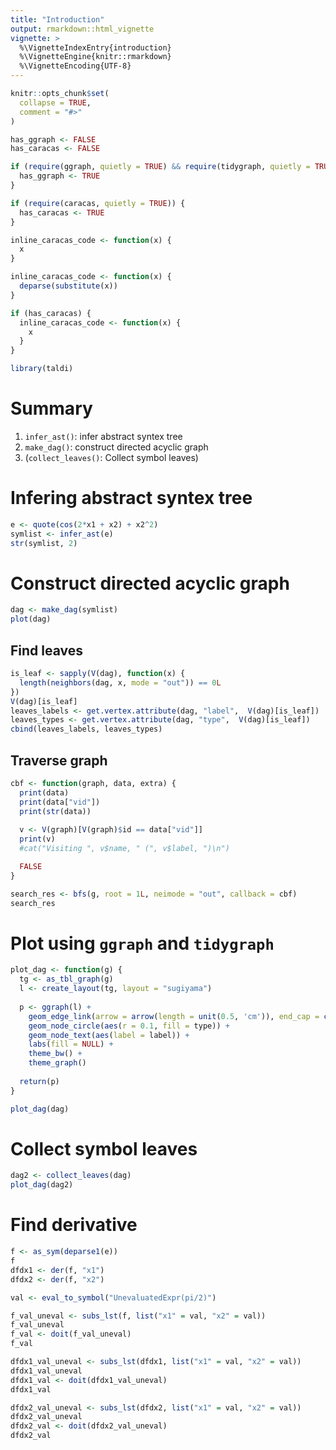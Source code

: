 ```yaml
---
title: "Introduction"
output: rmarkdown::html_vignette
vignette: >
  %\VignetteIndexEntry{introduction}
  %\VignetteEngine{knitr::rmarkdown}
  %\VignetteEncoding{UTF-8}
---
```


```r
knitr::opts_chunk$set(
  collapse = TRUE,
  comment = "#>"
)
```

```r
has_ggraph <- FALSE
has_caracas <- FALSE

if (require(ggraph, quietly = TRUE) && require(tidygraph, quietly = TRUE)) {
  has_ggraph <- TRUE
}

if (require(caracas, quietly = TRUE)) {
  has_caracas <- TRUE
}

inline_caracas_code <- function(x) {
  x
}

inline_caracas_code <- function(x) {
  deparse(substitute(x))
}

if (has_caracas) {
  inline_caracas_code <- function(x) {
    x
  }
}
```


```r
library(taldi)
```

# Summary

1. `infer_ast()`: infer abstract syntex tree
2. `make_dag()`: construct directed acyclic graph
3. (`collect_leaves()`: Collect symbol leaves)

# Infering abstract syntex tree

```r
e <- quote(cos(2*x1 + x2) + x2^2)
symlist <- infer_ast(e)
str(symlist, 2)
```

# Construct directed acyclic graph

```r
dag <- make_dag(symlist)
plot(dag)
```

## Find leaves

```r
is_leaf <- sapply(V(dag), function(x) {
  length(neighbors(dag, x, mode = "out")) == 0L
})
V(dag)[is_leaf]
leaves_labels <- get.vertex.attribute(dag, "label",  V(dag)[is_leaf])
leaves_types <- get.vertex.attribute(dag, "type",  V(dag)[is_leaf])
cbind(leaves_labels, leaves_types)
```

## Traverse graph

```r
cbf <- function(graph, data, extra) {
  print(data)
  print(data["vid"])
  print(str(data))
  
  v <- V(graph)[V(graph)$id == data["vid"]]
  print(v)
  #cat("Visiting ", v$name, " (", v$label, ")\n")

  FALSE
}

search_res <- bfs(g, root = 1L, neimode = "out", callback = cbf)
search_res
```


# Plot using `ggraph` and `tidygraph`

```r
plot_dag <- function(g) {
  tg <- as_tbl_graph(g)
  l <- create_layout(tg, layout = "sugiyama")
  
  p <- ggraph(l) + 
    geom_edge_link(arrow = arrow(length = unit(0.5, 'cm')), end_cap = circle(0.5, 'cm')) + 
    geom_node_circle(aes(r = 0.1, fill = type)) + 
    geom_node_text(aes(label = label)) + 
    labs(fill = NULL) + 
    theme_bw() + 
    theme_graph()
  
  return(p)
}

plot_dag(dag)
```

# Collect symbol leaves

```r
dag2 <- collect_leaves(dag)
plot_dag(dag2)
```

# Find derivative

```r
f <- as_sym(deparse1(e))
f
dfdx1 <- der(f, "x1")
dfdx2 <- der(f, "x2")
```

\begin{align}
  f(x_1, x_2) &= `r inline_caracas_code(tex(f))` \\
  \frac{\partial f}{\partial x_1} &= `r inline_caracas_code(tex(dfdx1))` \\
  \frac{\partial f}{\partial x_2} &= `r inline_caracas_code(tex(dfdx2))`
\end{align}

```r
val <- eval_to_symbol("UnevaluatedExpr(pi/2)")

f_val_uneval <- subs_lst(f, list("x1" = val, "x2" = val))
f_val_uneval
f_val <- doit(f_val_uneval)
f_val

dfdx1_val_uneval <- subs_lst(dfdx1, list("x1" = val, "x2" = val))
dfdx1_val_uneval
dfdx1_val <- doit(dfdx1_val_uneval)
dfdx1_val

dfdx2_val_uneval <- subs_lst(dfdx2, list("x1" = val, "x2" = val))
dfdx2_val_uneval
dfdx2_val <- doit(dfdx2_val_uneval)
dfdx2_val
```

\begin{align}
  f\left (`r inline_caracas_code(tex(val))`, `r inline_caracas_code(tex(val))` \right ) 
    &= `r inline_caracas_code(tex(f_val_uneval))` 
     = `r inline_caracas_code(tex(f_val))`  \\
  \frac{\partial f}{\partial x_1} \Bigg \vert_{x_1 = x_2 = `r inline_caracas_code(tex(val))`}
    &= `r inline_caracas_code(tex(dfdx1_val_uneval))` 
     = `r inline_caracas_code(tex(dfdx1_val))`  \\
  \frac{\partial f}{\partial x_2} \Bigg \vert_{x_1 = x_2 = `r inline_caracas_code(tex(val))`}
    &= `r inline_caracas_code(tex(dfdx2_val_uneval))` 
     = `r inline_caracas_code(tex(dfdx2_val))`
\end{align}

